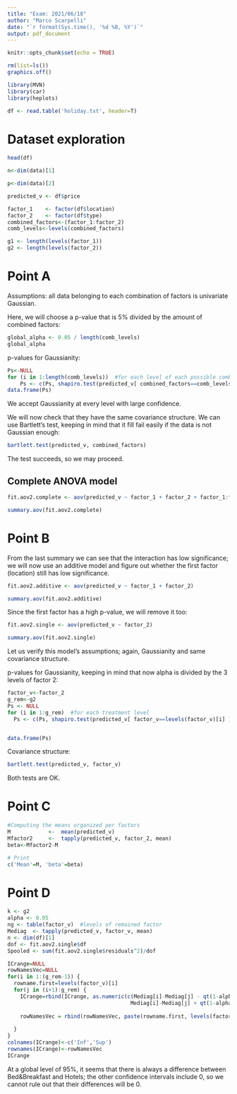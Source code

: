 ---
title: "Exam: 2021/06/18"
author: "Marco Scarpelli"
date: "`r format(Sys.time(), '%d %B, %Y')`"
output: pdf_document
---

```{r setup, include=FALSE}
knitr::opts_chunk$set(echo = TRUE)

rm(list=ls())
graphics.off()

library(MVN)
library(car)
library(heplots)

df <- read.table('holiday.txt', header=T)
```

# Dataset exploration
```{r echo = FALSE}
head(df)

n<-dim(data)[1]

p<-dim(data)[2]

predicted_v <- df$price

factor_1    <- factor(df$location)
factor_2    <- factor(df$type)
combined_factors<-(factor_1:factor_2)
comb_levels<-levels(combined_factors)

g1 <- length(levels(factor_1))
g2 <- length(levels(factor_2))
```

# Point A
Assumptions: all data belonging to each combination of factors is univariate Gaussian.

Here, we will choose a p-value that is 5% divided by the amount of combined factors:
```{r echo = FALSE} 
global_alpha <- 0.05 / length(comb_levels)
global_alpha
```

p-values for Gaussianity:
```{r echo = FALSE} 
Ps<-NULL
for (i in 1:length(comb_levels))  #for each level of each possible combination of factors level
    Ps <- c(Ps, shapiro.test(predicted_v[ combined_factors==comb_levels[i] ])$p) 
data.frame(Ps)
```

We accept Gaussianity at every level with large confidence.

We will now check that they have the same covariance structure. We can use Bartlett's test, keeping in mind that it fill fail easily if the data is not Gaussian enough:
```{r echo = FALSE} 
bartlett.test(predicted_v, combined_factors)
```
The test succeeds, so we may proceed.

## Complete ANOVA model
```{r echo = FALSE} 
fit.aov2.complete <- aov(predicted_v ~ factor_1 + factor_2 + factor_1:factor_2)

summary.aov(fit.aov2.complete)
```

# Point B
From the last summary we can see that the interaction has low significance; we will now use an additive model and figure out whether the first factor (location) still has low significance.
```{r echo = FALSE} 
fit.aov2.additive <- aov(predicted_v ~ factor_1 + factor_2)

summary.aov(fit.aov2.additive)
```

Since the first factor has a high p-value, we will remove it too:
```{r echo = FALSE} 
fit.aov2.single <- aov(predicted_v ~ factor_2)

summary.aov(fit.aov2.single)
```

Let us verify this model's assumptions; again, Gaussianity and same covariance structure. 

p-values for Gaussianity, keeping in mind that now alpha is divided by the 3 levels of factor 2:
```{r echo = FALSE} 
factor_v<-factor_2
g_rem<-g2
Ps <- NULL
for (i in 1:g_rem)  #for each treatment level
  Ps <- c(Ps, shapiro.test(predicted_v[ factor_v==levels(factor_v)[i] ])$p) 


data.frame(Ps)
```

Covariance structure:
```{r echo = FALSE} 
bartlett.test(predicted_v, factor_v)
```

Both tests are OK.

# Point C
```{r echo = FALSE} 
#Computing the means organized per factors
M            <-  mean(predicted_v)
Mfactor2     <-  tapply(predicted_v, factor_2, mean)
beta<-Mfactor2-M

# Print
c('Mean'=M, 'beta'=beta)
```

# Point D
```{r echo = FALSE} 
k <- g2
alpha <- 0.05
ng <- table(factor_v)  #levels of remained factor
Mediag  <- tapply(predicted_v, factor_v, mean)
n <- dim(df)[1]
dof <- fit.aov2.single$df
Spooled <- sum(fit.aov2.single$residuals^2)/dof

ICrange=NULL
rowNamesVec=NULL
for(i in 1:(g_rem-1)) {
  rowname.first=levels(factor_v)[i]
  for(j in (i+1):g_rem) {
    ICrange=rbind(ICrange, as.numeric(c(Mediag[i]-Mediag[j] - qt(1-alpha/(2*k), dof) * sqrt( Spooled * ( 1/ng[i] + 1/ng[j] )),
                                       Mediag[i]-Mediag[j] + qt(1-alpha/(2*k), dof) * sqrt( Spooled * ( 1/ng[i] + 1/ng[j] )))))
    
    rowNamesVec = rbind(rowNamesVec, paste(rowname.first, levels(factor_v)[j], sep="-"))
    
  }
}
colnames(ICrange)<-c('Inf','Sup')
rownames(ICrange)<-rowNamesVec
ICrange
```

At a global level of 95%, it seems that there is always a difference between Bed&Breakfast and Hotels; the other confidence intervals include 0, so we cannot rule out that their differences will be 0.
